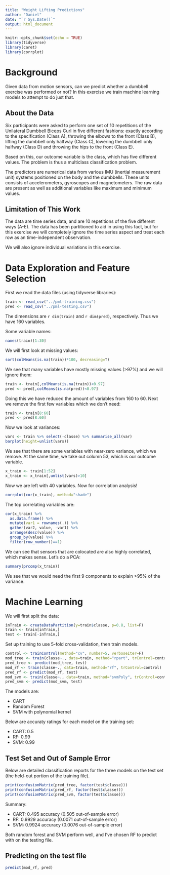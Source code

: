 ```yaml
---
title: "Weight Lifting Predictions"
author: "Daniel"
date: "`r Sys.Date()`"
output: html_document
---
```


```r
knitr::opts_chunk$set(echo = TRUE)
library(tidyverse)
library(caret)
library(corrplot)
```

# Background

Given data from motion sensors, can we predict whether a dumbbell exercise was performed or not? In this exercise we train machine learning models to attempt to do just that.

## About the Data

Six participants were asked to perform one set of 10 repetitions of the Unilateral Dumbbell Biceps Curl in five different fashions: exactly according to the specification (Class A), throwing the elbows to the front (Class B), lifting the dumbbell only halfway (Class C), lowering the dumbbell only halfway (Class D) and throwing the hips to the front (Class E).

Based on this, our outcome variable is the class, which has five different values. The problem is thus a multiclass classification problem.

The predictors are numerical data from various IMU (inertial measurement unit) systems positioned on the body and the dumbbells. These units consists of accelerometers, gyroscopes and magnetometers. The raw data are present as well as additional variables like maximum and minimum values.

## Limitation of This Work

The data are time series data, and are 10 repetitions of the five different ways (A-E). The data has been partitioned to aid in using this fact, but for this exercise we will completely ignore the time series aspect and treat each row as an time-independent observation.

We will also ignore individual variations in this exercise.

# Data Exploration and Feature Selection

First we read the data files (using tidyverse libraries):
```r
train <- read_csv("../pml-training.csv")
pred <- read_csv("../pml-testing.csv")
```

The dimensions are `r dim(train)` and `r dim(pred)`, respectively. Thus we have 160 variables.

Some variable names:
```r
names(train)[1:30]
```

We will first look at missing values:
```r
sort(colMeans(is.na(train))*100, decreasing=T)
```

We see that many variables have mostly missing values (>97%) and we will ignore them:

```r
train <- train[,colMeans(is.na(train))<0.97]
pred <- pred[,colMeans(is.na(pred))<0.97]
```

Doing this we have reduced the amount of variables from 160 to 60. Next we remove the first few variables which we don't need:

```r
train <- train[8:60]
pred <- pred[8:60]
```

Now we look at variances:
```r
vars <- train %>% select(-classe) %>% summarise_all(var)
barplot(height=unlist(vars))
```

We see that there are some variables with near-zero variance, which we remove. At the same time, we take out column 53, which is our outcome variable.
```r
x_train <- train[1:52]
x_train <- x_train[,unlist(vars)>10]
```

Now we are left with 40 variables. Now for correlation analysis!

```r
corrplot(cor(x_train), method="shade")
```

The top correlating variables are:
```r
cor(x_train) %>%
  as.data.frame() %>%
  mutate(var1 = rownames(.)) %>%
  gather(var2, value, -var1) %>%
  arrange(desc(value)) %>%
  group_by(value) %>%
  filter(row_number()==1)
```

We can see that sensors that are colocated are also highly correlated, which makes sense. Let's do a PCA:

```r
summary(prcomp(x_train))
```

We see that we would need the first 9 components to explain >95% of the variance.

# Machine Learning

We will first split the data:
```r
inTrain <- createDataPartition(y=train$classe, p=0.8, list=F)
train <- train[inTrain,]
test <- train[-inTrain,]
```

Set up training to use 5-fold cross-validation, then train models. 
```r
control <- trainControl(method="cv", number=5, verboseIter=F)
mod_tree <- train(classe~., data=train, method="rpart", trControl=control)
pred_tree <- predict(mod_tree, test)
mod_rf <- train(classe~., data=train, method="rf", trControl=control)
pred_rf <- predict(mod_rf, test)
mod_svm <- train(classe~., data=train, method="svmPoly", trControl=control)
pred_svm <- predict(mod_svm, test)
```

The models are:

* CART
* Random Forest
* SVM with polynomial kernel

Below are accuraty ratings for each model on the training set:

* CART: 0.5
* RF: 0.99
* SVM: 0.99

## Test Set and Out of Sample Error

Below are detailed classification reports for the three models on the test set (the held-out portion of the training file).

```r
print(confusionMatrix(pred_tree, factor(test$classe)))
print(confusionMatrix(pred_rf, factor(test$classe)))
print(confusionMatrix(pred_svm, factor(test$classe)))
```

Summary:

* CART: 0.495 accuracy (0.505 out-of-sample error)
* RF: 0.9929 accuracy (0.0071 out-of-sample error)
* SVM: 0.9924 accuracy (0.0076 out-of-sample error)

Both random forest and SVM perform well, and I've chosen RF to predict with on the testing file.

## Predicting on the test file

```r
predict(mod_rf, pred)
```

